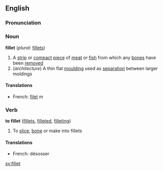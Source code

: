 ==English==

===Pronunciation===
{{substub}}

===Noun===
'''fillet'''  (''plural:'' [[fillets]])
#A [[strip]] or [[compact]] [[piece]] of [[meat]] or [[fish]] from which any [[bone]]s have been [[remove]]d
#(''architecture'') A thin flat [[moulding]] used as [[separation]] between larger moldings

====Translations====
*French: [[filet]] ''m''

===Verb===
'''to fillet'''  ([[fillets]], [[filleted]], [[filleting]])
#To [[slice]], [[bone]] or make into fillets

====Translations====
*French: désosser

[[sv:fillet]]